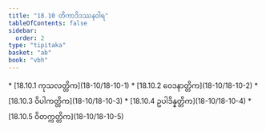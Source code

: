 ```yaml
---
title: "18.10 တိကာဒိဒဿနဝါရ"
tableOfContents: false
sidebar:
  order: 2
type: "tipitaka"
basket: "ab"
book: "vbh"
---
```



<DynamicBreadcrumb />



<TableOfContents book="vbh" section="18.10">
* [18.10.1 ကုသလတ္တိက](18-10/18-10-1)
* [18.10.2 ဝေဒနာတ္တိက](18-10/18-10-2)
* [18.10.3 ဝိပါကတ္တိက](18-10/18-10-3)
* [18.10.4 ဥပါဒိန္နတ္တိက](18-10/18-10-4)
* [18.10.5 ဝိတက္ကတ္တိက](18-10/18-10-5)
</TableOfContents>